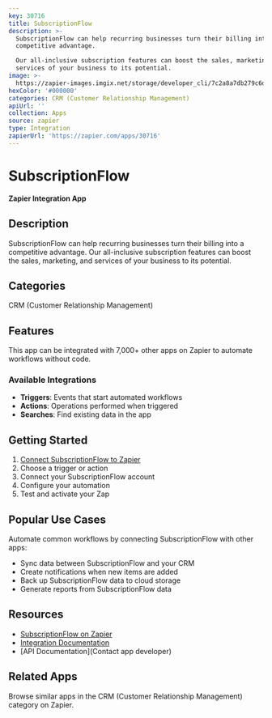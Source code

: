 ```yaml
---
key: 30716
title: SubscriptionFlow
description: >-
  SubscriptionFlow can help recurring businesses turn their billing into a
  competitive advantage. 

  Our all-inclusive subscription features can boost the sales, marketing, and
  services of your business to its potential.
image: >-
  https://zapier-images.imgix.net/storage/developer_cli/7c2a8a7db279c6d73cd1c76767d9eb97.png?auto=format%2Ccompress&ixlib=python-3.0.0&q=50
hexColor: '#000000'
categories: CRM (Customer Relationship Management)
apiUrl: ''
collection: Apps
source: zapier
type: Integration
zapierUrl: 'https://zapier.com/apps/30716'
---
```

# SubscriptionFlow

**Zapier Integration App**

## Description

SubscriptionFlow can help recurring businesses turn their billing into a competitive advantage. 
Our all-inclusive subscription features can boost the sales, marketing, and services of your business to its potential.

## Categories

CRM (Customer Relationship Management)

## Features

This app can be integrated with 7,000+ other apps on Zapier to automate workflows without code.

### Available Integrations

- **Triggers**: Events that start automated workflows
- **Actions**: Operations performed when triggered
- **Searches**: Find existing data in the app

## Getting Started

1. [Connect SubscriptionFlow to Zapier](https://zapier.com/apps/30716)
2. Choose a trigger or action
3. Connect your SubscriptionFlow account
4. Configure your automation
5. Test and activate your Zap

## Popular Use Cases

Automate common workflows by connecting SubscriptionFlow with other apps:

- Sync data between SubscriptionFlow and your CRM
- Create notifications when new items are added
- Back up SubscriptionFlow data to cloud storage
- Generate reports from SubscriptionFlow data

## Resources

- [SubscriptionFlow on Zapier](https://zapier.com/apps/30716)
- [Integration Documentation](https://zapier.com/apps/30716/integrations)
- [API Documentation](Contact app developer)

## Related Apps

Browse similar apps in the CRM (Customer Relationship Management) category on Zapier.
